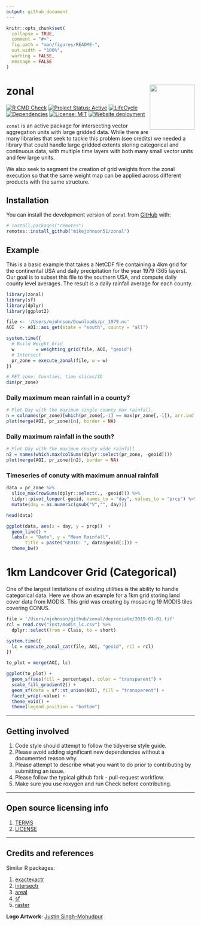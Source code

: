 ```yaml
---
output: github_document
---
```


<!-- README.md is generated from README.Rmd. Please edit that file -->

```r
knitr::opts_chunk$set(
  collapse = TRUE,
  comment = "#>",
  fig.path = "man/figures/README-",
  out.width = "100%",
  warning = FALSE,
  message = FALSE
)
```

# zonal <img src="man/figures/logo.png" align="right" alt="" width="120" />

<!-- badges: start -->
[![R CMD Check](https://github.com/mikejohnson51/zonal/actions/workflows/R-CMD-check.yaml/badge.svg)](https://github.com/mikejohnson51/zonal/actions/workflows/R-CMD-check.yaml)
[![Project Status: Active](https://www.repostatus.org/badges/latest/active.svg)](https://www.repostatus.org/#active)
[![LifeCycle](man/figures/lifecycle/lifecycle-experimental.svg)](https://lifecycle.r-lib.org/articles/stages.html#experimental)
[![Dependencies](https://img.shields.io/badge/dependencies-7/30-orange?style=flat)](#)
[![License: MIT](https://img.shields.io/badge/License-MIT-yellow.svg)](https://choosealicense.com/licenses/mit/)
[![Website deployment](https://github.com/mikejohnson51/zonal/actions/workflows/pkgdown.yaml/badge.svg)](https://github.com/mikejohnson51/zonal/actions/workflows/pkgdown.yaml)
<!-- badges: end -->

`zonal` is an active package for intersecting vector aggregation units with large gridded data. While there are many libraries that seek to tackle this problem (see credits) we needed a library that could handle large gridded extents storing categorical and continuous data, with multiple time layers with both many small vector units and few large units.

We also seek to segment the creation of grid weights from the zonal execution so that the same weight map can be applied across different products with the same structure.

## Installation

You can install the development version of `zonal` from [GitHub](https://github.com/) with:

``` r
# install.packages("remotes")
remotes::install_github("mikejohnson51/zonal")
```
## Example

This is a basic example that takes a NetCDF file containing a 4km grid for the continental USA and daily precipitation for the year 1979 (365 layers). Our goal is to subset this file to the southern USA, and compute daily county level averages. The result is a daily rainfall average for each county.

```r
library(zonal)
library(sf)
library(dplyr)
library(ggplot2)

file <- '/Users/mjohnson/Downloads/pr_1979.nc'
AOI  <- AOI::aoi_get(state = "south", county = "all") 

system.time({
  # Build Weight Grid
  w        = weighting_grid(file, AOI, "geoid")
  # Intersect
  pr_zone = execute_zonal(file, w = w)
})

# PET zone: Counties, time slices/ID
dim(pr_zone)
```

### Daily maximum mean rainfall in a county?

```r
# Plot Day with the maximum single county max rainfall.
n = colnames(pr_zone)[which(pr_zone[,-1] == max(pr_zone[,-1]), arr.ind = TRUE)[2] + 1]
plot(merge(AOI, pr_zone)[n], border = NA)
```

### Daily maximum rainfall in the south?

```r
# Plot Day with the maximum county wide rainfall
n2 = names(which.max(colSums(dplyr::select(pr_zone, -geoid))))
plot(merge(AOI, pr_zone)[n2], border = NA)
```

### Timeseries of conuty with maximum annual rainfall

```r
data = pr_zone %>% 
  slice_max(rowSums(dplyr::select(., -geoid))) %>% 
  tidyr::pivot_longer(-geoid, names_to = "day", values_to = "prcp") %>% 
  mutate(day = as.numeric(gsub("V","", day)))

head(data)
```

```r
ggplot(data, aes(x = day, y = prcp))  + 
  geom_line() + 
  labs(x = "Date", y = "Mean Rainfall",
       title = paste("GEOID: ", data$geoid[1])) +
  theme_bw()
```

# 1km Landcover Grid (Categorical)

One of the largest limitations of existing utilities is the ability to handle categorical data. Here we show an example for a 1km grid storing land cover data from MODIS. This grid was creating by mosacing 19 MODIS tiles covering CONUS.

```r
file = '/Users/mjohnson/github/zonal/depreciate/2019-01-01.tif'
rcl = read.csv("inst/modis_lc.csv") %>% 
  dplyr::select(from = Class, to = short)

system.time({
  lc = execute_zonal_cat(file, AOI, "geoid", rcl = rcl)
})
```

```r
to_plot = merge(AOI, lc)

ggplot(to_plot) + 
  geom_sf(aes(fill = percentage), color = "transparent") + 
  scale_fill_gradient2() +
  geom_sf(data = sf::st_union(AOI), fill = "transparent") + 
  facet_wrap(~value) + 
  theme_void() + 
  theme(legend.position = "bottom")
```

----

## Getting involved

1. Code style should attempt to follow the tidyverse style guide.
2. Please avoid adding significant new dependencies without a documented reason why.
3. Please attempt to describe what you want to do prior to contributing by submitting an issue.
4. Please follow the typical github fork - pull-request workflow.
5. Make sure you use roxygen and run Check before contributing.

----

## Open source licensing info
1. [TERMS](TERMS.md)
2. [LICENSE](LICENSE)

----

## Credits and references

Similar R packages:

1. [exactexactr](https://github.com/isciences/exactextractr)
2. [intersectr](https://github.com/USGS-R/intersectr)
3. [areal](https://github.com/slu-openGIS/areal)
4. [sf](https://github.com/r-spatial/sf)
5. [raster](https://github.com/rspatial/raster)

**Logo Artwork:** [Justin Singh-Mohudpur](https://www.justinsingh.me/about/)
